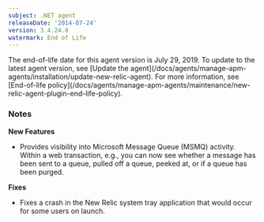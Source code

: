 ```yaml
---
subject: .NET agent
releaseDate: '2014-07-24'
version: 3.4.24.0
watermark: End of Life
---
```


<Callout variant="important">
  The end-of-life date for this agent version is July 29, 2019. To update to the latest agent version, see [Update the agent](/docs/agents/manage-apm-agents/installation/update-new-relic-agent). For more information, see [End-of-life policy](/docs/agents/manage-apm-agents/maintenance/new-relic-agent-plugin-end-life-policy).
</Callout>

### Notes

**New Features**

* Provides visibility into Microsoft Message Queue (MSMQ) activity. Within a web transaction, e.g., you can now see whether a message has been sent to a queue, pulled off a queue, peeked at, or if a queue has been purged.

**Fixes**

* Fixes a crash in the New Relic system tray application that would occur for some users on launch.
